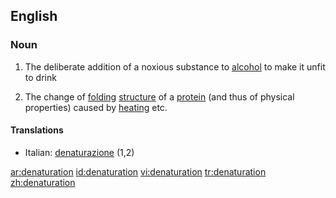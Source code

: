 ==English==

===Noun===
{{wikipedia}}
{{en-noun|-}}

# The deliberate addition of a noxious substance to [[alcohol]] to make it unfit to drink
#{{biochemistry}} The change of [[folding]] [[structure]] of a [[protein]] (and thus of physical properties) caused by [[heating]] etc.

====Translations====
{{top}}
*Italian: [[denaturazione]] {{f}} (1,2)
{{mid}}

{{bottom}}

[[ar:denaturation]]
[[id:denaturation]]
[[vi:denaturation]]
[[tr:denaturation]]
[[zh:denaturation]]